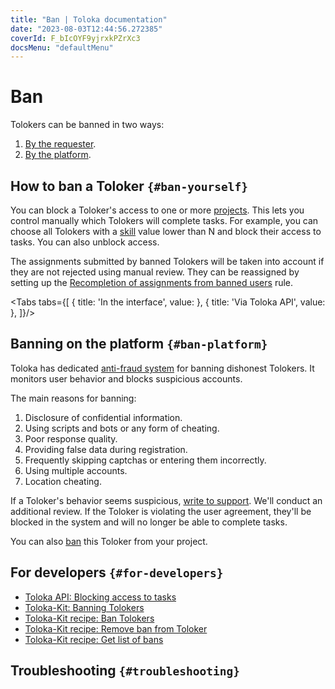 ```yaml
---
title: "Ban | Toloka documentation"
date: "2023-08-03T12:44:56.272385"
coverId: F_bIcOYF9yjrxkPZrXc3
docsMenu: "defaultMenu"
---
```



# Ban

Tolokers can be banned in two ways:

1. [By the requester](#ban-yourself).
1. [By the platform](#ban-platform).

## How to ban a Toloker `{#ban-yourself}`

You can block a Toloker's access to one or more [projects](/docs/glossary#project). This lets you control manually which Tolokers will complete tasks. For example, you can choose all Tolokers with a [skill](/docs/glossary#skill) value lower than N and block their access to tasks. You can also unblock access.

<Note mode="warning" title="Warning">

The assignments submitted by banned Tolokers will be taken into account if they are not rejected using manual review. They can be reassigned by setting up the [Recompletion of assignments from banned users](/docs/guide/restore-task-overlap) rule.

</Note>

<Tabs tabs={[
  { title: 'In the interface', value: <BanGuideList1/> },
  { title: 'Via Toloka API', value: <BanGuideList2/> },
]}/>

## Banning on the platform `{#ban-platform}`

Toloka has dedicated [anti-fraud system](https://toloka.ai/anti-fraud/) for banning dishonest Tolokers. It monitors user behavior and blocks suspicious accounts.

The main reasons for banning:

1. Disclosure of confidential information.
1. Using scripts and bots or any form of cheating.
1. Poor response quality.
1. Providing false data during registration.
1. Frequently skipping captchas or entering them incorrectly.
1. Using multiple accounts.
1. Location cheating.

<Note mode="note" title="Note">

If a Toloker's behavior seems suspicious, [write to support](/docs/guide/troubleshooting/support?form-source=guide-ban#cheater). We'll conduct an additional review. If the Toloker is violating the user agreement, they'll be blocked in the system and will no longer be able to complete tasks.

You can also [ban](#ban) this Toloker from your project.

</Note>

## For developers `{#for-developers}`

- [Toloka API: Blocking access to tasks](https://toloka.ai/docs/api/api-reference/#put-/user-restrictions)
- [Toloka-Kit: Banning Tolokers](/docs/toloka-kit/reference/toloka.client.TolokaClient.set_user_restriction)
- [Toloka-Kit recipe: Ban Tolokers](/docs/toloka-kit/recipes/ban-tolokers)
- [Toloka-Kit recipe: Remove ban from Toloker](/docs/toloka-kit/recipes/delete-restriction)
- [Toloka-Kit recipe: Get list of bans](/docs/toloka-kit/recipes/get-restrictions)

## Troubleshooting `{#troubleshooting}`

<TroubleshootingTrustedUserBanned/>

<FaqDisableTasks/>

<FaqRedoTask/>

<FaqFixMyself/>

<FaqEmptyResponse/>

<FaqCheatersPaid/>

<TroubleshootingPoorResults/>

<TroubleshootingIncludeResponses/>

<FaqBanAndReject/>

<Cut title="Report suspicious Tolokers">

<RequestersSupportForm />

</Cut>